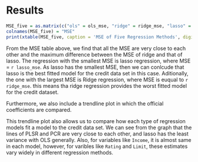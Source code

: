 # Results

```r
MSE_five = as.matrix(c("ols" = ols_mse, "ridge" = ridge_mse, "lasso" = lasso_mse, "pcr" = pc_mse, "plsr" = pls_mse))
colnames(MSE_five) = "MSE"
print(xtable(MSE_five, caption = 'MSE of Five Regression Methods', digits = 5), comment = FALSE)
```

From the MSE table above, we find that all the MSE are very close to each other and the maximum difference between the MSE of ridge and that of lasso. The regression with the smallest MSE is lasso regression, where MSE = `r lasso_mse`. As lasso has the smallest MSE, then we can conlcude that lasso is the best fitted model for the credit data set in this case. Aditionally, the one with the largest MSE is Ridge regression, where MSE is euqual to `r ridge_mse`. this means tha ridge regression provides the worst fitted model for the credit dataset. 

Furthermore, we also include a trendline plot in which the official coefficients are compared.



This trendline plot also allows us to compare how each type of regression models fit a model to the credit data set. We can see from the graph that the lines of PLSR and PCR are very close to each other, and lasso has the least variance with OLS generally. Also, for variables like `Income`, it is almost same in each model, however, for varibles like `Rating` and `Limit`, these estimates vary widely in different regression methods.